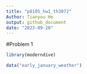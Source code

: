 ```yaml
---
title: "p8105_hw1_th3072"
Author: Tianyou He
output: github_document
date: "2023-09-20"
---
```


#Problem 1
```r
library(moderndive)

data("early_january_weather")
```

